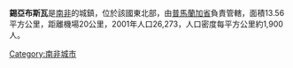 '''錫亞布斯瓦'''是[[南非|南非]]的城鎮，位於該國東北部，由[[普馬蘭加省|普馬蘭加省]]負責管轄，面積13.56平方公里，距離機場20公里，2001年人口26,273，人口密度每平方公里約1,900人。

{{SouthAfrica-geo-stub}}
[[Category:南非城市|Category:南非城市]]